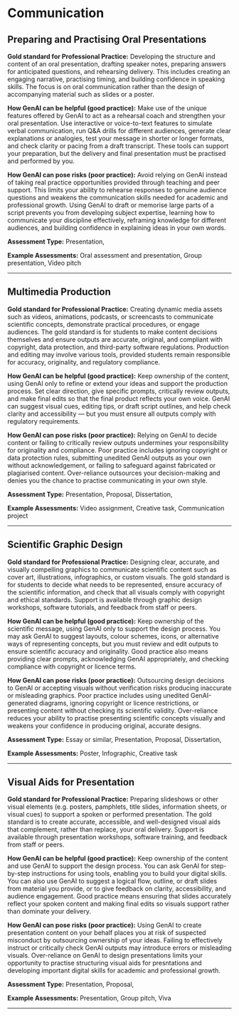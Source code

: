 #  Communication 
 
## Preparing and Practising Oral Presentations

**Gold standard for Professional Practice:** Developing the structure and content of an oral presentation, drafting speaker notes, preparing answers for anticipated questions, and rehearsing delivery. This includes creating an engaging narrative, practising timing, and building confidence in speaking skills. The focus is on oral communication rather than the design of accompanying material such as slides or a poster.

**How GenAI can be helpful (good practice):** Make use of the unique features offered by GenAI to act as a rehearsal coach and strengthen your oral presentation. Use interactive or voice-to-text features to simulate verbal communication, run Q&A drills for different audiences, generate clear explanations or analogies, test your message in shorter or longer formats, and check clarity or pacing from a draft transcript. These tools can support your preparation, but the delivery and final presentation must be practised and performed by you. 

**How GenAI can pose risks (poor practice):** Avoid relying on GenAI instead of taking real practice opportunities provided through teaching and peer support. This limits your ability to rehearse responses to genuine audience questions and weakens the communication skills needed for academic and professional growth. Using GenAI to draft or memorise large parts of a script prevents you from developing subject expertise, learning how to communicate your discipline effectively, reframing knowledge for different audiences, and building confidence in explaining ideas in your own words.

**Assessment Type:** Presentation,

**Example Assessments:** Oral assessment and presentation, Group presentation, Video pitch

---
 
## Multimedia Production

**Gold standard for Professional Practice:** Creating dynamic media assets such as videos, animations, podcasts, or screencasts to communicate scientific concepts, demonstrate practical procedures, or engage audiences. The gold standard is for students to make content decisions themselves and ensure outputs are accurate, original, and compliant with copyright, data protection, and third-party software regulations. Production and editing may involve various tools, provided students remain responsible for accuracy, originality, and regulatory compliance.

**How GenAI can be helpful (good practice):** Keep ownership of the content, using GenAI only to refine or extend your ideas and support the production process. Set clear direction, give specific prompts, critically review outputs, and make final edits so that the final product reflects your own voice. GenAI can suggest visual cues, editing tips, or draft script outlines, and help check clarity and accessibility — but you must ensure all outputs comply with regulatory requirements. 

**How GenAI can pose risks (poor practice):** Relying on GenAI to decide content or failing to critically review outputs undermines your responsibility for originality and compliance. Poor practice includes ignoring copyright or data protection rules, submitting unedited GenAI outputs as your own without acknowledgement, or failing to safeguard against fabricated or plagiarised content. Over-reliance outsources your decision-making and denies you the chance to practise communicating in your own style.

**Assessment Type:** Presentation, Proposal, Dissertation,

**Example Assessments:** Video assignment, Creative task, Communication project

---
 
## Scientific Graphic Design

**Gold standard for Professional Practice:** Designing clear, accurate, and visually compelling graphics to communicate scientific content such as cover art, illustrations, infographics, or custom visuals. The gold standard is for students to decide what needs to be represented, ensure accuracy of the scientific information, and check that all visuals comply with copyright and ethical standards. Support is available through graphic design workshops, software tutorials, and feedback from staff or peers.

**How GenAI can be helpful (good practice):** Keep ownership of the scientific message, using GenAI only to support the design process. You may ask GenAI to suggest layouts, colour schemes, icons, or alternative ways of representing concepts, but you must review and edit outputs to ensure scientific accuracy and originality. Good practice also means providing clear prompts, acknowledging GenAI appropriately, and checking compliance with copyright or licence terms. 

**How GenAI can pose risks (poor practice):** Outsourcing design decisions to GenAI or accepting visuals without verification risks producing inaccurate or misleading graphics. Poor practice includes using unedited GenAI-generated diagrams, ignoring copyright or licence restrictions, or presenting content without checking its scientific validity. Over-reliance reduces your ability to practise presenting scientific concepts visually and weakens your confidence in producing original, accurate designs.

**Assessment Type:** Essay or similar, Presentation, Proposal, Dissertation,

**Example Assessments:** Poster, Infographic, Creative task

---
 
## Visual Aids for Presentation

**Gold standard for Professional Practice:** Preparing slideshows or other visual elements (e.g. posters, pamphlets, title slides, information sheets, or visual cues) to support a spoken or performed presentation. The gold standard is to create accurate, accessible, and well-designed visual aids that complement, rather than replace, your oral delivery. Support is available through presentation workshops, software training, and feedback from staff or peers.

**How GenAI can be helpful (good practice):** Keep ownership of the content and use GenAI to support the design process. You can ask GenAI for step-by-step instructions for using tools, enabling you to build your digital skills. You can also use GenAI to suggest a logical flow, outline, or draft slides from material you provide, or to give feedback on clarity, accessibility, and audience engagement. Good practice means ensuring that slides accurately reflect your spoken content and making final edits so visuals support rather than dominate your delivery. 

**How GenAI can pose risks (poor practice):** Using GenAI to create presentation content on your behalf places you at risk of suspected misconduct by outsourcing ownership of your ideas. Failing to effectively instruct or critically check GenAI outputs may introduce errors or misleading visuals. Over-reliance on GenAI to design presentations limits your opportunity to practise structuring visual aids for presntations and developing important digital skills for academic and professional growth.

**Assessment Type:** Presentation, Proposal,

**Example Assessments:** Presentation, Group pitch, Viva

---
